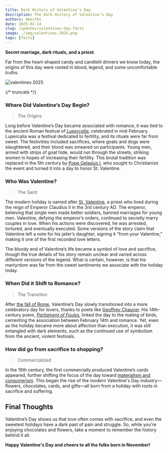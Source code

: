 ```yaml
---
title: Dark History of Valentine’s Day
description: The Dark History of Valentine’s Day
authors: mkeithx
date: 2025-02-14
slug: /updates/valentines-day-facts
image: ./img/valentines-2025.png
tags: [facts]
---
```


**Secret marriage, dark rituals, and a priest**.

Far from the heart-shaped candy and candlelit dinners we know today, the origins of this day were rooted in blood, legend, and some uncomfortable truths.

![valentines 2025](./img/valentines-2025.png)

{/* truncate */}

### Where Did Valentine’s Day Begin?
> The Origins

Long before Valentine’s Day became associated with romance, it was tied to the ancient Roman festival of [_Lupercalia_](https://en.wikipedia.org/wiki/Lupercalia), celebrated in mid-February. Lupercalia was a festival dedicated to fertility, and its rituals were far from sweet. The festivities included sacrifices, where goats and dogs were slaughtered, and their blood was smeared on participants. Young men, armed with strips of goat hide, would run through the streets, striking women in hopes of increasing their fertility. This brutal tradition was replaced in the 5th century by [Pope Gelasius I](https://en.wikipedia.org/wiki/Pope_Gelasius_I), who sought to Christianize the event and turned it into a day to honor St. Valentine.

### Who Was Valentine?
> The Saint

The modern holiday is named after [St. Valentine](https://en.wikipedia.org/wiki/Saint_Valentine), a priest who lived during the reign of Emperor Claudius II in the 3rd century AD. The emperor, believing that single men made better soldiers, banned marriages for young men. Valentine, defying the emperor’s orders, continued to secretly marry couples in love. When his actions were discovered, he was arrested, tortured, and eventually executed. Some versions of the story claim that Valentine left a note for his jailer’s daughter, signing it “from your Valentine,” making it one of the first recorded love letters.

The bloody end of Valentine’s life became a symbol of love and sacrifice, though the true details of his story remain unclear and varied across different versions of the legend. What is certain, however, is that his martyrdom was far from the sweet sentiments we associate with the holiday today.

### When Did it Shift to Romance?
> The Transition

After [the fall of Rome](https://en.wikipedia.org/wiki/Fall_of_the_Western_Roman_Empire), Valentine’s Day slowly transitioned into a more celebratory day for lovers, thanks to poets like [Geoffrey Chaucer](https://en.wikipedia.org/wiki/Geoffrey_Chaucer). His 14th-century poem, *[Parliament of Foules](https://en.wikipedia.org/wiki/Parlement_of_Foules)*, linked the day to the mating of birds, cementing the association between February 14th and romance. Yet, even as the holiday became more about affection than execution, it was still entangled with dark elements, such as the continued use of symbolism from the ancient, violent festivals.

### How did go from sacrifice to shopping?
> Commercialized

In the 19th century, the first commercially produced Valentine’s cards appeared, further shifting the focus of the day toward [materialism and consumerism](https://en.wikipedia.org/wiki/Consumerism). This began the rise of the modern Valentine's Day industry—flowers, chocolates, cards, and gifts—all born from a holiday with roots in sacrifice and suffering.

## Final Thoughts

Valentine’s Day shows us that love often comes with sacrifice, and even the sweetest holidays have a dark past of pain and struggle. So, while you're enjoying chocolates and flowers, take a moment to remember the history behind it all.

**Happy Valentine's Day and cheers to all the folks born in November!**
